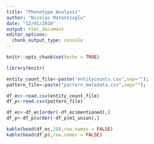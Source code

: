 ```yaml
---
title: "Phenotype Analysis"
author: "Nicolas Matentzoglu"
date: "12/01/2018"
output: html_document
editor_options:
  chunk_output_type: console
---
```


```r
knitr::opts_chunk$set(echo = TRUE)

library(knitr)

entity_count_file<-paste("entitycounts.csv",sep="");
pattern_file<-paste("pattern_metadata.csv",sep="");
```

```r
df_ec<-read.csv(entity_count_file)
df_p<-read.csv(pattern_file)

df_ec<-df_ec[order(-df_ec$mentioned),]
df_p<-df_p[order(-df_p$m1_union),]

kable(head(df_ec,20),row.names = FALSE)
kable(head(df_p),row.names = FALSE)
```
